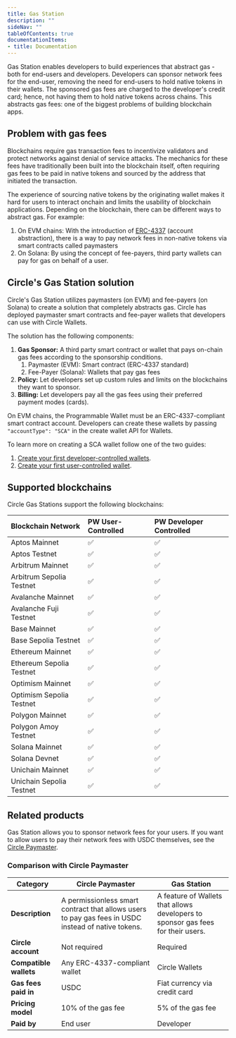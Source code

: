 ```yaml
---
title: Gas Station
description: ""
sideNav: ""
tableOfContents: true
documentationItems: 
- title: Documentation
---
```


Gas Station enables developers to build experiences that abstract gas - both for
end-users and developers. Developers can sponsor network fees for the end-user,
removing the need for end-users to hold native tokens in their wallets. The
sponsored gas fees are charged to the developer's credit card; hence, not having
them to hold native tokens across chains. This abstracts gas fees: one of the
biggest problems of building blockchain apps.

## Problem with gas fees

Blockchains require gas transaction fees to incentivize validators and protect
networks against denial of service attacks. The mechanics for these fees have
traditionally been built into the blockchain itself, often requiring gas fees to
be paid in native tokens and sourced by the address that initiated the
transaction.

The experience of sourcing native tokens by the originating wallet makes it hard
for users to interact onchain and limits the usability of blockchain
applications. Depending on the blockchain, there can be different ways to
abstract gas. For example:

1. On EVM chains: With the introduction of
   [ERC-4337](https://eips.ethereum.org/EIPS/eip-4337) (account abstraction),
   there is a way to pay network fees in non-native tokens via smart contracts
   called paymasters
2. On Solana: By using the concept of fee-payers, third party wallets can pay
   for gas on behalf of a user.

## Circle's Gas Station solution

Circle's Gas Station utilizes paymasters (on EVM) and fee-payers (on Solana) to
create a solution that completely abstracts gas. Circle has deployed paymaster
smart contracts and fee-payer wallets that developers can use with Circle
Wallets.

The solution has the following components:

1. **Gas Sponsor:** A third party smart contract or wallet that pays on-chain
   gas fees according to the sponsorship conditions.
   1. Paymaster (EVM): Smart contract (ERC-4337 standard)
   2. Fee-Payer (Solana): Wallets that pay gas fees
2. **Policy:** Let developers set up custom rules and limits on the blockchains
   they want to sponsor.
3. **Billing:** Let developers pay all the gas fees using their preferred
   payment modes (cards).

On EVM chains, the Programmable Wallet must be an ERC-4337-compliant smart
contract account. Developers can create these wallets by passing
`"accountType": "SCA"` in the create wallet API for Wallets.

To learn more on creating a SCA wallet follow one of the two guides:

1. [Create your first developer-controlled wallets](/wallets/dev-controlled/create-your-first-wallet).
2. [Create your first user-controlled wallet](/wallets/user-controlled/react-native-sdk-ui-customization-api).

## Supported blockchains

Circle Gas Stations support the following blockchains:

| Blockchain Network       | PW User-Controlled | PW Developer Controlled |
| :----------------------- | :----------------- | :---------------------- |
| Aptos Mainnet            | ✅                 | ✅                      |
| Aptos Testnet            | ✅                 | ✅                      |
| Arbitrum Mainnet         | ✅                 | ✅                      |
| Arbitrum Sepolia Testnet | ✅                 | ✅                      |
| Avalanche Mainnet        | ✅                 | ✅                      |
| Avalanche Fuji Testnet   | ✅                 | ✅                      |
| Base Mainnet             | ✅                 | ✅                      |
| Base Sepolia Testnet     | ✅                 | ✅                      |
| Ethereum Mainnet         | ✅                 | ✅                      |
| Ethereum Sepolia Testnet | ✅                 | ✅                      |
| Optimism Mainnet         | ✅                 | ✅                      |
| Optimism Sepolia Testnet | ✅                 | ✅                      |
| Polygon Mainnet          | ✅                 | ✅                      |
| Polygon Amoy Testnet     | ✅                 | ✅                      |
| Solana Mainnet           | ✅                 | ✅                      |
| Solana Devnet            | ✅                 | ✅                      |
| Unichain Mainnet         | ✅                 | ✅                      |
| Unichain Sepolia Testnet | ✅                 | ✅                      |

## Related products

Gas Station allows you to sponsor network fees for your users. If you want to
allow users to pay their network fees with USDC themselves, see the
[Circle Paymaster](/paymaster).

### Comparison with Circle Paymaster

| Category               | Circle Paymaster                                                                                    | Gas Station                                                                      |
| ---------------------- | --------------------------------------------------------------------------------------------------- | -------------------------------------------------------------------------------- |
| **Description**        | A permissionless smart contract that allows users to pay gas fees in USDC instead of native tokens. | A feature of Wallets that allows developers to sponsor gas fees for their users. |
| **Circle account**     | Not required                                                                                        | Required                                                                         |
| **Compatible wallets** | Any ERC-4337-compliant wallet                                                                       | Circle Wallets                                                                   |
| **Gas fees paid in**   | USDC                                                                                                | Fiat currency via credit card                                                    |
| **Pricing model**      | 10% of the gas fee                                                                                  | 5% of the gas fee                                                                |
| **Paid by**            | End user                                                                                            | Developer                                                                        |
